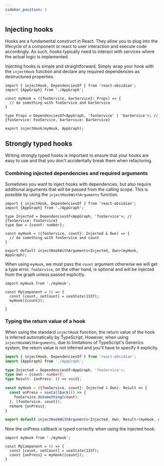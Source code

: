 ```yaml
---
sidebar_position: 2
---
```


## Injecting hooks

Hooks are a fundamental construct in React. They allow you to plug into the lifecycle of a component or react to user interaction and execute code accordingly. As such, hooks typically need to interact with services where the actual logic is implemented.

Injecting hooks is simple and straightforward. Simply wrap your hook with the `injectHook` function and declare any required dependencies as destructured properties.

```tsx
import { injectHook, DependenciesOf } from 'react-obsidian';
import {AppGraph} from './AppGraph';

const myHook = ({fooService, barService}: Props) => {
  // do something with fooService and barService
}

type Props = DependenciesOf<AppGraph, 'fooService' | 'barService'>; // {fooService: FooService, barService: BarService}

export injectHook(myHook, AppGraph);
```

## Strongly typed hooks
Writing strongly typed hooks is important to ensure that your hooks are easy to use and that you don't accidentally break them when refactoring. 

### Combining injected dependencies and required arguments
Sometimes you want to inject hooks with dependencies, but also require additional arguments that will be passed from the calling scope. This is possible by using the `injectHookWithArguments` function.

```tsx
import { injectHook, DependenciesOf } from 'react-obsidian';
import {AppGraph} from './AppGraph';

type Injected = DependenciesOf<AppGraph, 'fooService'>; // {fooService: FooService}
type Own = {count: number};

const myHook = ({fooService, count}: Injected & Own) => {
  // do something with fooService and count
}

export default injectHookWithArguments<Injected, Own>(myHook, AppGraph);
```

When using `myHook`, we must pass the `count` argument otherwise we will get a type error. `fooService`, on the other hand, is optional and will be injected from the graph unless passed explicitly.

```tsx
import myHook from './myHook';

const MyComponent = () => {
  const [count, setCount] = useState(1337);
  myHook({count}); 
  
}
```

### Typing the return value of a hook
When using the standard `injectHook` function, the return value of the hook is inferred automatically by TypeScript. However, when using `injectHookWithArguments`, due to limitations of TypeScript's Generics system, the return value is not inferred and you'll have to specify it explicity.

```ts
import { injectHook, DependenciesOf } from 'react-obsidian';
import {AppGraph} from './AppGraph';

type Injected = DependenciesOf<AppGraph, 'fooService'>;
type Own = {count: number};
type Result: {onPress: () => void};

const myHook = ({fooService, count}: Injected & Own): Result => {
  const onPress = useCallback(() => {
    fooService.doSomething(count);
  }, [fooService, count]);
  return {onPress};
}

export default injectHookWithArguments<Injected, Own, Result>(myHook, AppGraph);
```

Now the onPress callback is typed correctly when using the injected hook.
```tsx
import myHook from './myHook';

const MyComponent = () => {
  const [count, setCount] = useState(1337);
  const {onPress} = myHook({count});
}
```